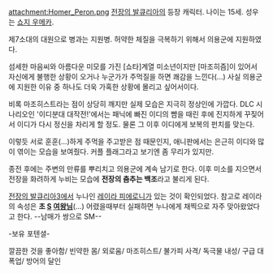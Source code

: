 attachment:Homer_Peron.png
[[전장의 발큐리아]]의 등장 캐릭터. 나이는 15세. 성우는 [[쇼지 우메카]].

제7소대의 대원으로 병과는 지원병. 허약한 체질을 극복하기 위해서 의용군에 지원하였다.

섬세한 마음씨와 아름다운 미모를 가진 [쇼타]계열 미소년이지만 [마조히즘]이 있어서 자신에게 불행한 상황이 오거나 누군가가 주먹질을 하면 쾌감을 느낀다(...) 사실 의용군에 지원한 이유 중 하나도 더욱 가혹한 상황에 몰리고 싶어서이다.

비록 마조히스트라는 점이 상당히 깨지만 실제 모습은 지극히 정상인에 가깝다. DLC 시나리오인 '이디분대 대작전!'에서는 패닉에 빠진 이디의 뺨을 때린 후에 진지하게 꾸짖어서 이디가 다시 정신을 차리게 할 정도. 물론 그 이후 이디에게 보복의 펀치를 맞는다. 

이렇듯 서로 훈훈(...)하게 주먹을 주고받은 점 때문인지, 애니판에서는 은근히 이디와 많이 엮이는 모습을 보여줬다. 커플 플래그라고 보기엔 좀 무리가 있지만.

종전 후에는 주변의 만류를 뿌리치고 의용군에 계속 남기로 한다. 이후 미소를 지으면서 전장을 화려하게 누비는 모습에 '''전장의 춤추는 백조'''라고 불리게 된다.

[[전장의 발큐리아3]]에서 누나인 [[레이라 피에로니]]가 있는 것이 확인되었다. 참고로 레이라의 속성은 '''초 [[S]] [[여왕]]님'''(...) 어렸을때부터 실패하면 누나에게 채찍으로 자주 맞아왔었다고 한다. --남매가 쌍으로 SM--

-보유 포텐셜-

깔끔한 것을 좋아함/ 빈약한 몸/ 외로움/ 마조히스트/ 불가피 사격/ 독극물 내성/ 구급 대폭업/ 방어의 달인
